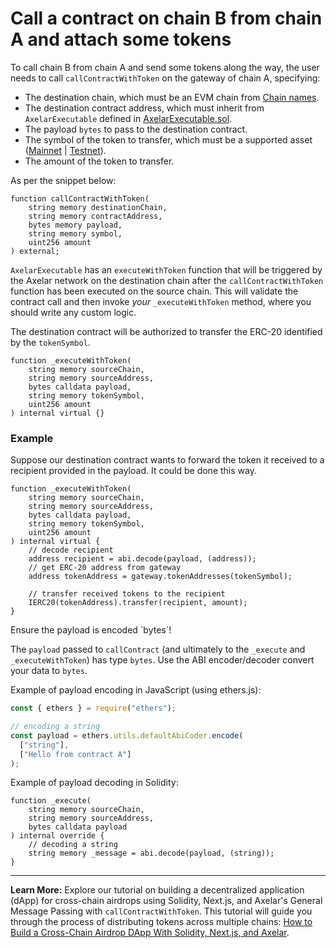 
# Call a contract on chain B from chain A and attach some tokens


To call chain B from chain A and send some tokens along the way, the user needs to call `callContractWithToken` on the gateway of chain A, specifying:

- The destination chain, which must be an EVM chain from [Chain names](/dev/reference/mainnet-chain-names).
- The destination contract address, which must inherit from `AxelarExecutable` defined in [AxelarExecutable.sol](https://github.com/axelarnetwork/axelar-gmp-sdk-solidity/blob/main/contracts/executables/AxelarExecutable.sol).
- The payload `bytes` to pass to the destination contract.
- The symbol of the token to transfer, which must be a supported asset ([Mainnet](../reference/mainnet-contract-addresses) | [Testnet](../reference/testnet-contract-addresses)).
- The amount of the token to transfer.

As per the snippet below:

```solidity
function callContractWithToken(
    string memory destinationChain,
    string memory contractAddress,
    bytes memory payload,
    string memory symbol,
    uint256 amount
) external;
```

`AxelarExecutable` has an `executeWithToken` function that will be triggered by the Axelar network on the destination chain after the `callContractWithToken` function has been executed on the source chain. This will validate the contract call and then invoke *your* `_executeWithToken` method, where you should write any custom logic.

The destination contract will be authorized to transfer the ERC-20 identified by the `tokenSymbol`.

```solidity
function _executeWithToken(
    string memory sourceChain,
    string memory sourceAddress,
    bytes calldata payload,
    string memory tokenSymbol,
    uint256 amount
) internal virtual {}
```

### Example

Suppose our destination contract wants to forward the token it received to a recipient provided in the payload. It could be done this way.

```solidity
function _executeWithToken(
    string memory sourceChain,
    string memory sourceAddress,
    bytes calldata payload,
    string memory tokenSymbol,
    uint256 amount
) internal virtual {
    // decode recipient
    address recipient = abi.decode(payload, (address));
    // get ERC-20 address from gateway
    address tokenAddress = gateway.tokenAddresses(tokenSymbol);

    // transfer received tokens to the recipient
    IERC20(tokenAddress).transfer(recipient, amount);
}
```

<Callout emoji="ℹ️">
  Ensure the payload is encoded `bytes`!
</Callout>

The `payload` passed to `callContract` (and ultimately to the `_execute` and `_executeWithToken`) has type `bytes`. Use the ABI encoder/decoder convert your data to `bytes`.

Example of payload encoding in JavaScript (using ethers.js):

```jsx
const { ethers } = require("ethers");

// encoding a string
const payload = ethers.utils.defaultAbiCoder.encode(
  ["string"],
  ["Hello from contract A"]
);
```

Example of payload decoding in Solidity:

```solidity
function _execute(
    string memory sourceChain,
    string memory sourceAddress,
    bytes calldata payload
) internal override {
    // decoding a string
    string memory _message = abi.decode(payload, (string));
}
```

---

**Learn More:** Explore our tutorial on building a decentralized application (dApp) for cross-chain airdrops using Solidity, Next.js, and Axelar's General Message Passing with `callContractWithToken`. This tutorial will guide you through the process of distributing tokens across multiple chains: [How to Build a Cross-Chain Airdrop DApp With Solidity, Next.js, and Axelar](https://axelar.network/blog/cross-chain-airdrop-dapp-tutorial).
